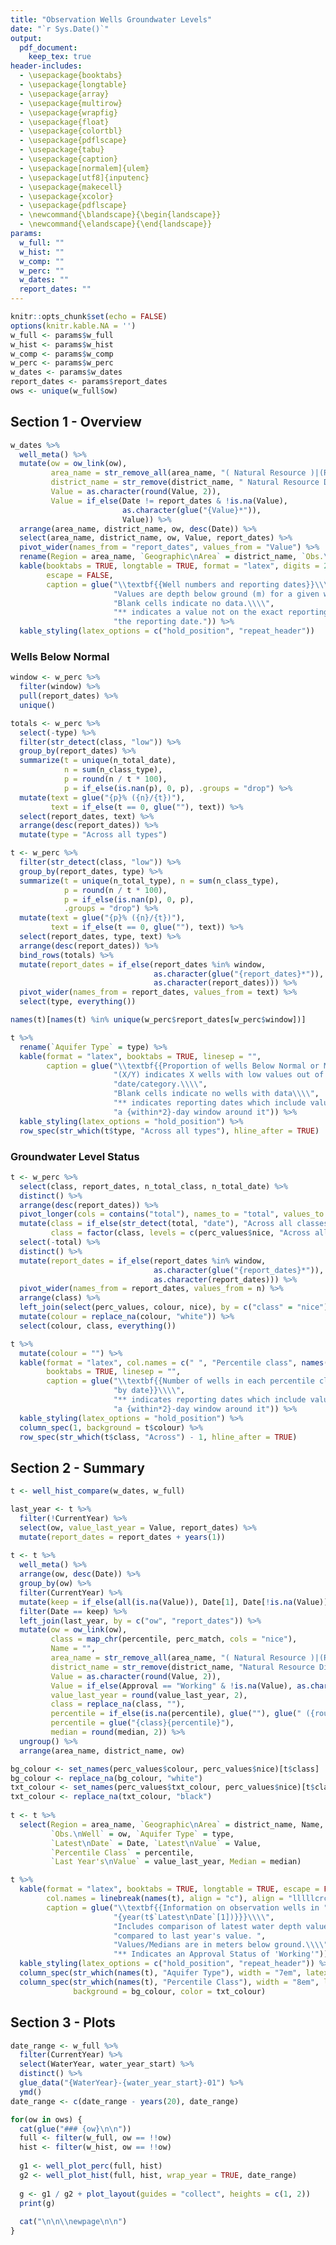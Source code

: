```yaml
---
title: "Observation Wells Groundwater Levels"
date: "`r Sys.Date()`"
output: 
  pdf_document:
    keep_tex: true
header-includes:
  - \usepackage{booktabs}
  - \usepackage{longtable}
  - \usepackage{array}
  - \usepackage{multirow}
  - \usepackage{wrapfig}
  - \usepackage{float}
  - \usepackage{colortbl}
  - \usepackage{pdflscape}
  - \usepackage{tabu}
  - \usepackage{caption}
  - \usepackage[normalem]{ulem}
  - \usepackage[utf8]{inputenc}
  - \usepackage{makecell}
  - \usepackage{xcolor}
  - \usepackage{pdflscape}
  - \newcommand{\blandscape}{\begin{landscape}}
  - \newcommand{\elandscape}{\end{landscape}}
params: 
  w_full: ""
  w_hist: ""
  w_comp: ""
  w_perc: ""
  w_dates: ""
  report_dates: ""
---
```


```r
knitr::opts_chunk$set(echo = FALSE)
options(knitr.kable.NA = '')
w_full <- params$w_full
w_hist <- params$w_hist
w_comp <- params$w_comp
w_perc <- params$w_perc
w_dates <- params$w_dates
report_dates <- params$report_dates
ows <- unique(w_full$ow)
```

## Section 1 - Overview


```r
w_dates %>%
  well_meta() %>%
  mutate(ow = ow_link(ow),
         area_name = str_remove_all(area_name, "( Natural Resource )|(Region)|(Area)"),
         district_name = str_remove(district_name, " Natural Resource District"),
         Value = as.character(round(Value, 2)),
         Value = if_else(Date != report_dates & !is.na(Value), 
                         as.character(glue("{Value}*")),
                         Value)) %>%
  arrange(area_name, district_name, ow, desc(Date)) %>%
  select(area_name, district_name, ow, Value, report_dates) %>%
  pivot_wider(names_from = "report_dates", values_from = "Value") %>%
  rename(Region = area_name, `Geographic\nArea` = district_name, `Obs.\nWell` = ow) %>%
  kable(booktabs = TRUE, longtable = TRUE, format = "latex", digits = 2, linesep = "",
        escape = FALSE,
        caption = glue("\\textbf{{Well numbers and reporting dates}}\\\\",
                       "Values are depth below ground (m) for a given well/date.\\\\",
                       "Blank cells indicate no data.\\\\",
                       "** indicates a value not on the exact reporting date but within a {within*2}-day window around ",
                       "the reporting date.")) %>%
  kable_styling(latex_options = c("hold_position", "repeat_header"))
```

\newpage

### Wells Below Normal

```r
window <- w_perc %>%
  filter(window) %>%
  pull(report_dates) %>%
  unique()

totals <- w_perc %>%
  select(-type) %>%
  filter(str_detect(class, "low")) %>%
  group_by(report_dates) %>%
  summarize(t = unique(n_total_date), 
            n = sum(n_class_type),
            p = round(n / t * 100),
            p = if_else(is.nan(p), 0, p), .groups = "drop") %>%
  mutate(text = glue("{p}% ({n}/{t})"),
         text = if_else(t == 0, glue(""), text)) %>%
  select(report_dates, text) %>%
  arrange(desc(report_dates)) %>%
  mutate(type = "Across all types")

t <- w_perc %>%
  filter(str_detect(class, "low")) %>%
  group_by(report_dates, type) %>%
  summarize(t = unique(n_total_type), n = sum(n_class_type),
            p = round(n / t * 100),
            p = if_else(is.nan(p), 0, p),
            .groups = "drop") %>%
  mutate(text = glue("{p}% ({n}/{t})"), 
         text = if_else(t == 0, glue(""), text)) %>%
  select(report_dates, type, text) %>%
  arrange(desc(report_dates)) %>%
  bind_rows(totals) %>%
  mutate(report_dates = if_else(report_dates %in% window, 
                                as.character(glue("{report_dates}*")), 
                                as.character(report_dates))) %>%
  pivot_wider(names_from = report_dates, values_from = text) %>%
  select(type, everything())

names(t)[names(t) %in% unique(w_perc$report_dates[w_perc$window])]

t %>%
  rename(`Aquifer Type` = type) %>%
  kable(format = "latex", booktabs = TRUE, linesep = "",
        caption = glue("\\textbf{{Proportion of wells Below Normal or Much Below Normal}}\\\\",
                       "(X/Y) indicates X wells with low values out of Y wells total for that ",
                       "date/category.\\\\",
                       "Blank cells indicate no wells with data\\\\",
                       "** indicates reporting dates which include values within ",
                       "a {within*2}-day window around it")) %>%
  kable_styling(latex_options = "hold_position") %>%
  row_spec(str_which(t$type, "Across all types"), hline_after = TRUE)
```

### Groundwater Level Status
```r
t <- w_perc %>%
  select(class, report_dates, n_total_class, n_total_date) %>%
  distinct() %>%
  arrange(desc(report_dates)) %>%
  pivot_longer(cols = contains("total"), names_to = "total", values_to = "n") %>%
  mutate(class = if_else(str_detect(total, "date"), "Across all classes", class),
         class = factor(class, levels = c(perc_values$nice, "Across all classes"))) %>%
  select(-total) %>%
  distinct() %>%
  mutate(report_dates = if_else(report_dates %in% window, 
                                as.character(glue("{report_dates}*")), 
                                as.character(report_dates))) %>%
  pivot_wider(names_from = report_dates, values_from = n) %>%
  arrange(class) %>%
  left_join(select(perc_values, colour, nice), by = c("class" = "nice")) %>%
  mutate(colour = replace_na(colour, "white")) %>%
  select(colour, class, everything())

t %>%
  mutate(colour = "") %>%
  kable(format = "latex", col.names = c(" ", "Percentile class", names(.)[-c(1:2)]), 
        booktabs = TRUE, linesep = "",
        caption = glue("\\textbf{{Number of wells in each percentile class ",
                       "by date}}\\\\",
                       "** indicates reporting dates which include values within ",
                       "a {within*2}-day window around it")) %>%
  kable_styling(latex_options = "hold_position") %>%
  column_spec(1, background = t$colour) %>%
  row_spec(str_which(t$class, "Across") - 1, hline_after = TRUE)
```

\newpage

\blandscape
## Section 2 - Summary

\captionsetup{width=0.9\paperwidth}

```r
t <- well_hist_compare(w_dates, w_full)

last_year <- t %>%
  filter(!CurrentYear) %>%
  select(ow, value_last_year = Value, report_dates) %>%
  mutate(report_dates = report_dates + years(1))
  
t <- t %>%
  well_meta() %>%
  arrange(ow, desc(Date)) %>%
  group_by(ow) %>%
  filter(CurrentYear) %>%
  mutate(keep = if_else(all(is.na(Value)), Date[1], Date[!is.na(Value)][1])) %>%
  filter(Date == keep) %>%
  left_join(last_year, by = c("ow", "report_dates")) %>%
  mutate(ow = ow_link(ow),
         class = map_chr(percentile, perc_match, cols = "nice"),
         Name = "", 
         area_name = str_remove_all(area_name, "( Natural Resource )|(Region)|(Area)"),
         district_name = str_remove(district_name, "Natural Resource District"), 
         Value = as.character(round(Value, 2)), 
         Value = if_else(Approval == "Working" & !is.na(Value), as.character(glue("{Value}*")), Value),
         value_last_year = round(value_last_year, 2),
         class = replace_na(class, ""),
         percentile = if_else(is.na(percentile), glue(""), glue(" ({round(percentile * 100)}\\%)")),
         percentile = glue("{class}{percentile}"),
         median = round(median, 2)) %>%
  ungroup() %>%
  arrange(area_name, district_name, ow)

bg_colour <- set_names(perc_values$colour, perc_values$nice)[t$class]
bg_colour <- replace_na(bg_colour, "white")
txt_colour <- set_names(perc_values$txt_colour, perc_values$nice)[t$class]
txt_colour <- replace_na(txt_colour, "black")
                        
t <- t %>%
  select(Region = area_name, `Geographic\nArea` = district_name, Name, 
         `Obs.\nWell` = ow, `Aquifer Type` = type, 
         `Latest\nDate` = Date, `Latest\nValue` = Value, 
         `Percentile Class` = percentile,
         `Last Year's\nValue` = value_last_year, Median = median)

t %>%
  kable(format = "latex", booktabs = TRUE, longtable = TRUE, escape = FALSE, linesep = "",
        col.names = linebreak(names(t), align = "c"), align = "lllllcrcrr",
        caption = glue("\\textbf{{Information on observation wells in ",
                       "{year(t$`Latest\nDate`[1])}}}\\\\", 
                       "Includes comparison of latest water depth value ",
                       "compared to last year's value. ",
                       "Values/Medians are in meters below ground.\\\\",
                       "** Indicates an Approval Status of 'Working'")) %>%
  kable_styling(latex_options = c("hold_position", "repeat_header")) %>%
  column_spec(str_which(names(t), "Aquifer Type"), width = "7em", latex_valign = "m") %>%
  column_spec(str_which(names(t), "Percentile Class"), width = "8em", latex_valign = "m", 
              background = bg_colour, color = txt_colour)
```

\elandscape


\newpage

## Section 3 -  Plots

```r
date_range <- w_full %>%
  filter(CurrentYear) %>%
  select(WaterYear, water_year_start) %>%
  distinct() %>%
  glue_data("{WaterYear}-{water_year_start}-01") %>%
  ymd()
date_range <- c(date_range - years(20), date_range)

for(ow in ows) {
  cat(glue("### {ow}\n\n"))
  full <- filter(w_full, ow == !!ow)
  hist <- filter(w_hist, ow == !!ow)
  
  g1 <- well_plot_perc(full, hist)
  g2 <- well_plot_hist(full, hist, wrap_year = TRUE, date_range)
  
  g <- g1 / g2 + plot_layout(guides = "collect", heights = c(1, 2))
  print(g)
  
  cat("\n\n\\newpage\n\n")
}
```




